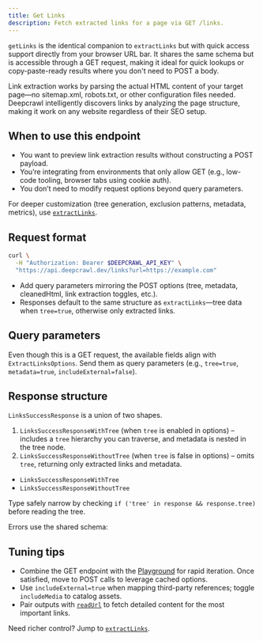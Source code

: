 ```yaml
---
title: Get Links
description: Fetch extracted links for a page via GET /links.
---
```


`getLinks` is the identical companion to `extractLinks` but with quick access support directly from your browser URL bar. It shares the same schema but is accessible through a GET request, making it ideal for quick lookups or copy-paste-ready results where you don't need to POST a body.

<Callout type="success" title="No prerequisites required">
Link extraction works by parsing the actual HTML content of your target page—no sitemap.xml, robots.txt, or other configuration files needed. Deepcrawl intelligently discovers links by analyzing the page structure, making it work on any website regardless of their SEO setup.
</Callout>

## When to use this endpoint
- You want to preview link extraction results without constructing a POST payload.
- You’re integrating from environments that only allow GET (e.g., low-code tooling, browser tabs using cookie auth).
- You don’t need to modify request options beyond query parameters.

For deeper customization (tree generation, exclusion patterns, metadata, metrics), use [`extractLinks`](/docs/features/links/extractLinks).

## Request format

```bash
curl \
  -H "Authorization: Bearer $DEEPCRAWL_API_KEY" \
  "https://api.deepcrawl.dev/links?url=https://example.com"
```

- Add query parameters mirroring the POST options (tree, metadata, cleanedHtml, link extraction toggles, etc.).
- Responses default to the same structure as `extractLinks`—tree data when `tree=true`, otherwise only extracted links.

## Query parameters

<AutoTypeTable
  path="../../packages/contracts/src/links.ts"
  name="ExtractLinksOptions"
/>

Even though this is a GET request, the available fields align with `ExtractLinksOptions`. Send them as query parameters (e.g., `tree=true`, `metadata=true`, `includeExternal=false`).

## Response structure

`LinksSuccessResponse` is a union of two shapes.
  1. `LinksSuccessResponseWithTree` (when `tree` is enabled in options) – includes a `tree` hierarchy you can traverse, and metadata is nested in the tree node.
  2. `LinksSuccessResponseWithoutTree` (when `tree` is false in options) – omits `tree`, returning only extracted links and metadata.

<Callout type="info" title="LinksSuccessResponse">

- `LinksSuccessResponseWithTree`
  <AutoTypeTable
    path="../../packages/types/src/routers/links/types.ts"
    name="LinksSuccessResponseWithTree"
  />
- `LinksSuccessResponseWithoutTree`
  <AutoTypeTable
    path="../../packages/types/src/routers/links/types.ts"
    name="LinksSuccessResponseWithoutTree"
  />

Type safely narrow by checking `if ('tree' in response && response.tree)` before reading the tree.
</Callout>

Errors use the shared schema:

<AutoTypeTable
  path="../../packages/types/src/routers/links/types.ts"
  name="LinksErrorResponse"
/>

## Tuning tips
- Combine the GET endpoint with the [Playground](/docs/usage/playground) for rapid iteration. Once satisfied, move to POST calls to leverage cached options.
- Use `includeExternal=true` when mapping third-party references; toggle `includeMedia` to catalog assets.
- Pair outputs with [`readUrl`](/docs/features/read/readUrl) to fetch detailed content for the most important links.

Need richer control? Jump to [`extractLinks`](/docs/features/links/extractLinks).
